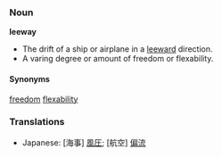 ===Noun===
'''leeway'''

* The drift of a ship or airplane in a [[leeward]] direction.
* A varing degree or amount of freedom or flexability.

====Synonyms====
[[freedom]]
[[flexability]]

===Translations===
*Japanese: [海事] [[風圧]]; [航空] [[偏流]]